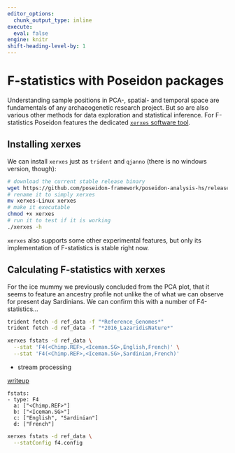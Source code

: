 ```yaml
---
editor_options: 
  chunk_output_type: inline
execute: 
  eval: false
engine: knitr
shift-heading-level-by: 1
---
```


# F-statistics with Poseidon packages

Understanding sample positions in PCA-, spatial- and temporal space are fundamentals of any archaeogenetic research project. But so are also various other methods for data exploration and statistical inference. For F-statistics Poseidon features the dedicated [`xerxes` software tool](https://www.poseidon-adna.org/#/xerxes).

## Installing xerxes

We can install `xerxes` just as `trident` and `qjanno` (there is no windows version, though):

```bash
# download the current stable release binary
wget https://github.com/poseidon-framework/poseidon-analysis-hs/releases/latest/download/xerxes-Linux
# rename it to simply xerxes
mv xerxes-Linux xerxes
# make it executable
chmod +x xerxes
# run it to test if it is working
./xerxes -h
```

`xerxes` also supports some other experimental features, but only its implementation of F-statistics is stable right now.

## Calculating F-statistics with xerxes

For the ice mummy we previously concluded from the PCA plot, that it seems to feature an ancestry profile not unlike the of what we can observe for present day Sardinians. We can confirm this with a number of F4-statistics...

```bash
trident fetch -d ref_data -f "*Reference_Genomes*"
trident fetch -d ref_data -f "*2016_LazaridisNature*"

xerxes fstats -d ref_data \
  --stat 'F4(<Chimp.REF>,<Iceman.SG>,English,French)' \
  --stat 'F4(<Chimp.REF>,<Iceman.SG>,Sardinian,French)'
```

- stream processing

[writeup](https://mpi-eva-archaeogenetics.github.io/comp_human_adna_book/fstats.html)

```{file.name="f4.config"}
fstats:
- type: F4
  a: ["<Chimp.REF>"]
  b: ["<Iceman.SG>"]
  c: ["English", "Sardinian"]
  d: ["French"]
```

```bash
xerxes fstats -d ref_data \
  --statConfig f4.config
```
